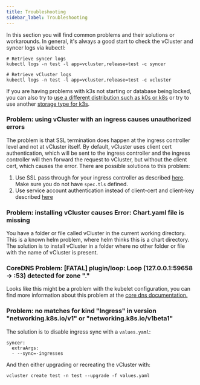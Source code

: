```yaml
---
title: Troubleshooting
sidebar_label: Troubleshooting
---
```


In this section you will find common problems and their solutions or workarounds. In general, it's always a good start to check the vCluster and syncer logs via kubectl:

```
# Retrieve syncer logs
kubectl logs -n test -l app=vcluster,release=test -c syncer

# Retrieve vCluster logs
kubectl logs -n test -l app=vcluster,release=test -c vcluster
```

If you are having problems with k3s not starting or database being locked, you can also try to [use a different distribution such as k0s or k8s](./operator/other-distributions.mdx) or try to use another [storage type for k3s](./operator/external-datastore.mdx).

### Problem: using vCluster with an ingress causes unauthorized errors

The problem is that SSL termination does happen at the ingress controller level and not at vCluster itself. By default, vCluster uses client cert authentication, which will be sent to the ingress controller and the ingress controller will then forward the request to vCluster, but without the client cert, which causes the error. There are possible solutions to this problem:

1. Use SSL pass through for your ingress controller as described [here](./operator/external-access.mdx). Make sure you do not have `spec.tls` defined.
2. Use service account authentication instead of client-cert and client-key described [here](./operator/accessing-vcluster.mdx#connect-via-service-accounts)

### Problem: installing vCluster causes Error: Chart.yaml file is missing

You have a folder or file called vCluster in the current working directory. This is a known helm problem, where helm thinks this is a chart directory. The solution is to install vCluster in a folder where no other folder or file with the name of vCluster is present.

### CoreDNS Problem: [FATAL] plugin/loop: Loop (127.0.0.1:59658 -> :53) detected for zone "."

Looks like this might be a problem with the kubelet configuration, you can find more information about this problem at the [core dns documentation.](https://coredns.io/plugins/loop/)

### Problem: no matches for kind "Ingress" in version "networking.k8s.io/v1" or "networking.k8s.io/v1beta1" 

The solution is to disable ingress sync with a `values.yaml`:

```
syncer:
  extraArgs:
  - --sync=-ingresses
```

And then either upgrading or recreating the vCluster with:

```
vcluster create test -n test --upgrade -f values.yaml
```
